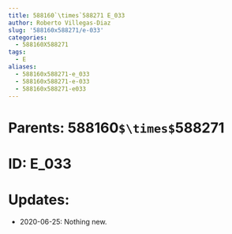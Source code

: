 ```yaml
---
title: 588160`\times`588271 E_033
author: Roberto Villegas-Diaz
slug: '588160x588271/e-033'
categories:
  - 588160X588271
tags:
  - E
aliases:
  - 588160x588271-e_033
  - 588160x588271-e-033
  - 588160x588271-e033
---
```


# **Parents**: 588160`$\times$`588271
# **ID**: E_033
# **Updates**: 
 - 2020-06-25: Nothing new.
